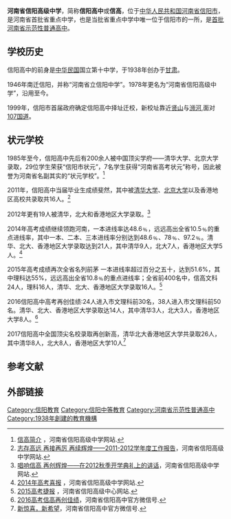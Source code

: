 {{Infobox University |
| Name = 河南省信阳高级中学
| EnglishName ='''Henan Xinyang Senior High School'''
| image = [[File:信阳高中校徽.jpeg|200px]] [[File:信阳高中校旗.jpeg|230px]]
| caption = 校徽(上), 校旗(下)
| SealInfo = 
| Motto = 崇真，求严，笃学，创新
| Established = 1938年
| Type = 高中
| President =[[黄立明|黄立明]]
| Location = [[中国|中国]] [[河南|河南]] [[信阳|信阳]]
| Campus = 
| AreaTotal = 
| Department = 
| Faculty = 
| Professor = 
| Associate Professor = 
| Assistant Professor = 
| Lecturer = 260 (2008年)
| Student = 7300（2016年）
| Website = [http://www.xygz.com.cn/ 信阳高中官方主页]
| logo =
}}

'''河南省信阳高级中学'''，简称'''信阳高中'''或'''信高'''，位于[[中华人民共和国|中华人民共和国]][[河南省|河南省]][[信阳市|信阳市]]，是河南省首批省重点中学，也是当批省重点中学中唯一位于信阳市的一所，是[[河南省示范性普通高中列表|首批河南省示范性普通高中]]。

==学校历史==
信阳高中的前身是[[中华民国|中华民国]]国立第十中学，于1938年创办于[[甘肃|甘肃]]。

1946年南迁信阳，并称“河南省立信阳中学”。1978年更名为“河南省信阳高级中学”，沿用至今。

1999年，信阳市首届政府确定信阳高中择址迁校，新校址靠近[[贤山|贤山]]与[[浉河|浉河]],面对[[107国道|107国道]]。

==状元学校==
1985年至今，信阳高中先后有200余人被中国顶尖学府——清华大学、北京大学录取，29位学生荣获“信阳市状元”，7名学生获得“河南省高考状元”称号，因此被誉为河南省名副其实的“状元学校”。<ref>[http://www.xygz.com.cn/list.php?fid-49-page-1.htm 信高简介] {{Wayback|url=http://www.xygz.com.cn/list.php?fid-49-page-1.htm |date=20140903080358 }}，河南省信阳高级中学网站.</ref>

2011年，信阳高中当届毕业生成绩斐然，其中被[[清华大学|清华大学]]、[[北京大学|北京大学]]以及香港地区高校共录取共16人。<ref>[http://www.xygz.com.cn/Article/ShowArticle.asp?ArticleID=360 志存高远 再接再厉 再续辉煌——2011-2012学年度工作报告]{{dead link|date=2018年3月 |bot=InternetArchiveBot |fix-attempted=yes }}，河南省信阳高级中学网站. </ref>

2012年更有19人被清华，北大和香港地区大学录取。<ref>[http://www.xygz.com.cn/Article/ShowArticle.asp?ArticleID=406 唱响信高 再创辉煌——在2012秋季开学典礼上的讲话]{{dead link|date=2018年3月 |bot=InternetArchiveBot |fix-attempted=yes }}，河南省信阳高级中学网站. </ref>

2014年高考成绩继续领跑河南，一本进线率达48.6﹪，远远高出全省10.5﹪的重点进线率，其中一本、二本、三本进线率分别达到48.6﹪、78﹪、97.2﹪。清华、北大、香港地区大学录取达到21人，其中清华9人，北大7人，香港地区大学5人。<ref>[http://www.xygz.com.cn/bencandy.php?fid-115-id-1772-page-1.htm 2014年高考喜报] {{Wayback|url=http://www.xygz.com.cn/bencandy.php?fid-115-id-1772-page-1.htm |date=20140903080402 }}，河南省信阳高级中学网站.</ref>

2015年高考成绩再次全省名列前茅  一本进线率超过百分之五十，达到51.6%，其中理科达55%，远远高出全省10.8﹪的重点进线率；全省前400名中，信高文科24人，理科16人，清华、北大、香港地区大学录取16人。<ref>[http://www.xygz.com.cn/bencandy.php?fid-59-id-1788-page-1.htm 2015高考捷报] {{Wayback|url=http://www.xygz.com.cn/bencandy.php?fid-59-id-1788-page-1.htm |date=20170819063553 }}，河南省信阳高级中心网站.</ref>

2016信阳高中高考再创佳绩:24人进入市文理科前30名，38人进入市文理科前50名。清华、北大、香港地区大学录取达14人，其中清华3人，北大3人，香港地区大学8人。<ref>[http://mp.weixin.qq.com/s/8N5rZu95i83hIfjk5Vi7AA 2016高考信高再创佳绩]，河南省信阳高中官方微信号.</ref>

2017信阳高中全国顶尖名校录取再创新高，清华北大香港地区大学共录取26人，其中清华8人，北大8人，香港地区大学10人<ref>[http://mp.weixin.qq.com/s/aqzW43ns4z3-FaGgMAkaNQ 新惊喜，新希望]，河南省信阳高中官方微信号.</ref>

==参考文献==
{{reflist}}

== 外部链接 ==
{{河南省示范性普通高级中学}}

[[Category:信阳教育|Category:信阳教育]]
[[Category:信阳中等教育|Category:信阳中等教育]]
[[Category:河南省示范性普通高中|Category:河南省示范性普通高中]]
[[Category:1938年創建的教育機構|Category:1938年創建的教育機構]]